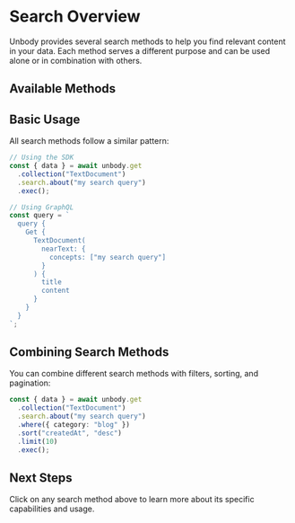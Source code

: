 
# Search Overview

Unbody provides several search methods to help you find relevant content in your data. Each method serves a different purpose and can be used alone or in combination with others.

## Available Methods

<PageItems>
  <PageThumbnail
    title="Semantic Search"
    description="Search based on meaning rather than exact matches"
    link="/content-api/search/semantic-search"
  />
  <PageThumbnail
    title="Keyword Search"
    description="Search using exact keyword matches"
    link="/content-api/search/keyword-search"
  />
  <PageThumbnail
    title="Hybrid Search"
    description="Combine semantic and keyword search"
    link="/content-api/search/hybrid-search"
  />
  <PageThumbnail
    title="Visual Similarity"
    description="Find visually similar images"
    link="/content-api/search/visual-similarity"
  />
  <PageThumbnail
    title="Record Similarity"
    description="Find similar records"
    link="/content-api/search/record-similarity"
  />
</PageItems>

## Basic Usage

All search methods follow a similar pattern:

```typescript copy
// Using the SDK
const { data } = await unbody.get
  .collection("TextDocument")
  .search.about("my search query")
  .exec();

// Using GraphQL
const query = `
  query {
    Get {
      TextDocument(
        nearText: {
          concepts: ["my search query"]
        }
      ) {
        title
        content
      }
    }
  }
`;
```

## Combining Search Methods

You can combine different search methods with filters, sorting, and pagination:

```typescript copy
const { data } = await unbody.get
  .collection("TextDocument")
  .search.about("my search query")
  .where({ category: "blog" })
  .sort("createdAt", "desc")
  .limit(10)
  .exec();
```

## Next Steps

Click on any search method above to learn more about its specific capabilities and usage.
